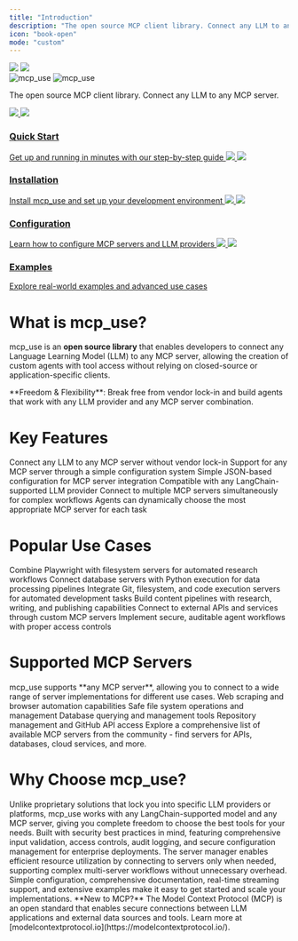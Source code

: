 ```yaml
---
title: "Introduction"
description: "The open source MCP client library. Connect any LLM to any MCP server without vendor lock-in."
icon: "book-open"
mode: "custom"
---
```




<div className="absolute inset-0 z-[-10]">
  <img
    src="/images/02.png"
    className="block dark:hidden pointer-events-none w-full h-full object-cover"
  />
  <img
    src="/images/02.png"
    className="hidden dark:block pointer-events-none w-full h-full object-cover opacity-40"
  />
</div>

<div className="px-4 py-8 mt-24 lg:pb-24 max-w-3xl mx-auto">
<div className="text-center">
<img
  src="/logo/light.svg"
  className="block dark:hidden mx-auto h-16 w-auto"
  alt="mcp_use"
/>
<img
  src="/logo/dark.svg"
  className="hidden dark:block mx-auto h-16 w-auto"
  alt="mcp_use"
/>
</div>

<p className="max-w-xl mx-auto px-4 mt-4 text-lg text-center text-gray-500 dark:text-zinc-500">
The open source MCP client library. Connect any LLM to any MCP server.

</p>

<div className="px-6 lg:px-0 mt-12 lg:mt-24 grid sm:grid-cols-2 gap-x-6 gap-y-4">
<a className="group cursor-pointer pb-8" href="/quickstart">
  <img src="/images/quickstart-light.png" className="block dark:hidden pointer-events-none group-hover:scale-105 transition-all duration-100" />
  <img src="/images/quickstart-dark.png" className="pointer-events-none group-hover:scale-105 transition-all duration-100 hidden dark:block" />
  <h3 className="mt-5 text-gray-900 dark:text-zinc-50 font-medium">Quick Start</h3>
  <span className="mt-1.5">
    Get up and running in minutes with our step-by-step guide
  </span>
</a>

<a className="group cursor-pointer pb-8" href="/installation">
  <img src="/images/installation-light.png" className="block dark:hidden pointer-events-none group-hover:scale-105 transition-all duration-100" />
  <img src="/images/installation-dark.png" className="pointer-events-none group-hover:scale-105 transition-all duration-100 hidden dark:block" />
  <h3 className="mt-5 text-gray-900 dark:text-zinc-50 font-medium">Installation</h3>
  <span className="mt-1.5">
    Install mcp_use and set up your development environment
  </span>
</a>

<a className="group cursor-pointer pb-8" href="/essentials/configuration">
  <img src="/images/configuration-light.png" className="block dark:hidden pointer-events-none group-hover:scale-105 transition-all duration-100" />
  <img src="/images/configuration-dark.png" className="pointer-events-none group-hover:scale-105 transition-all duration-100 hidden dark:block" />
  <h3 className="mt-5 text-gray-900 dark:text-zinc-50 font-medium">Configuration</h3>
  <span className="mt-1.5">
    Learn how to configure MCP servers and LLM providers
  </span>
</a>

<a className="group cursor-pointer pb-8" href="https://github.com/mcp-use/mcp-use/tree/main/examples">
  <img src="/images/examples-light.png" className="block dark:hidden pointer-events-none group-hover:scale-105 transition-all duration-100" />
  <img src="/images/examples-dark.png" className="pointer-events-none group-hover:scale-105 transition-all duration-100 hidden dark:block" />
  <h3 className="mt-5 text-gray-900 dark:text-zinc-50 font-medium">Examples</h3>
  <span className="mt-1.5">
    Explore real-world examples and advanced use cases
  </span>
</a>

</div>

</div>

<div className="max-w-5xl mx-auto px-6 py-16">


# What is mcp_use?

mcp_use is an **open source library** that enables developers to connect any Language Learning Model (LLM) to any MCP server, allowing the creation of custom agents with tool access without relying on closed-source or application-specific clients.

<Note>
**Freedom & Flexibility**: Break free from vendor lock-in and build agents that work with any LLM provider and any MCP server combination.
</Note>

# Key Features

<CardGroup cols={2}>
  <Card title="Open Source" icon="code" href="/development">
    Connect any LLM to any MCP server without vendor lock-in
  </Card>
  <Card title="Flexible Configuration" icon="server" href="/essentials/configuration">
    Support for any MCP server through a simple configuration system
  </Card>
  <Card title="Easy Setup" icon="grid-2x2-check" href="/installation">
    Simple JSON-based configuration for MCP server integration
  </Card>
  <Card title="Universal LLM Support" icon="globe" href="/essentials/llm-integration">
    Compatible with any LangChain-supported LLM provider
  </Card>
  <Card title="Multi-Server Support" icon="network" href="/guides/multi-server-setup">
    Connect to multiple MCP servers simultaneously for complex workflows
  </Card>
  <Card title="Dynamic Server Selection" icon="shuffle" href="/essentials/server-manager">
    Agents can dynamically choose the most appropriate MCP server for each task
  </Card>
</CardGroup>

# Popular Use Cases

<CardGroup cols={3}>
  <Card title="Web Scraping & Research" icon="globe" href="/quickstart">
    Combine Playwright with filesystem servers for automated research workflows
  </Card>
  <Card title="Data Analysis" icon="chart-bar" href="/guides/multi-server-setup">
    Connect database servers with Python execution for data processing pipelines
  </Card>
  <Card title="Development Automation" icon="git-pull-request" href="/guides/streaming">
    Integrate Git, filesystem, and code execution servers for automated development tasks
  </Card>
  <Card title="Content Generation" icon="file-text" href="/building-custom-agents">
    Build content pipelines with research, writing, and publishing capabilities
  </Card>
  <Card title="API Integration" icon="plug" href="/essentials/connection-types">
    Connect to external APIs and services through custom MCP servers
  </Card>
  <Card title="Security & Compliance" icon="shield" href="/guides/security">
    Implement secure, auditable agent workflows with proper access controls
  </Card>
</CardGroup>

# Supported MCP Servers

<Info>
mcp_use supports **any MCP server**, allowing you to connect to a wide range of server implementations for different use cases.
</Info>

<CardGroup cols={2}>
  <Card title="Playwright" icon="globe" href="https://github.com/microsoft/playwright-python">
    Web scraping and browser automation capabilities
  </Card>
  <Card title="Filesystem" icon="folder" href="https://github.com/modelcontextprotocol/servers/tree/main/src/filesystem">
    Safe file system operations and management
  </Card>
  <Card title="SQLite" icon="database" href="https://github.com/modelcontextprotocol/servers/tree/main/src/sqlite">
    Database querying and management tools
  </Card>
  <Card title="GitHub" icon="github" href="https://github.com/modelcontextprotocol/servers/tree/main/src/github">
    Repository management and GitHub API access
  </Card>
</CardGroup>

<Card title="Awesome MCP Servers" icon="star" href="https://github.com/punkpeye/awesome-mcp-servers" horizontal>
  Explore a comprehensive list of available MCP servers from the community - find servers for APIs, databases, cloud services, and more.
</Card>

# Why Choose mcp_use?

<AccordionGroup>
  <Accordion title="True Multi-Provider Freedom">
    Unlike proprietary solutions that lock you into specific LLM providers or platforms, mcp_use works with any LangChain-supported model and any MCP server, giving you complete freedom to choose the best tools for your needs.
  </Accordion>

  <Accordion title="Production-Ready Security">
    Built with security best practices in mind, featuring comprehensive input validation, access controls, audit logging, and secure configuration management for enterprise deployments.
  </Accordion>

  <Accordion title="Scalable Architecture">
    The server manager enables efficient resource utilization by connecting to servers only when needed, supporting complex multi-server workflows without unnecessary overhead.
  </Accordion>

  <Accordion title="Developer Experience">
    Simple configuration, comprehensive documentation, real-time streaming support, and extensive examples make it easy to get started and scale your implementations.
  </Accordion>
</AccordionGroup>

<Tip>
**New to MCP?** The Model Context Protocol (MCP) is an open standard that enables secure connections between LLM applications and external data sources and tools. Learn more at [modelcontextprotocol.io](https://modelcontextprotocol.io/).
</Tip>

</div>
